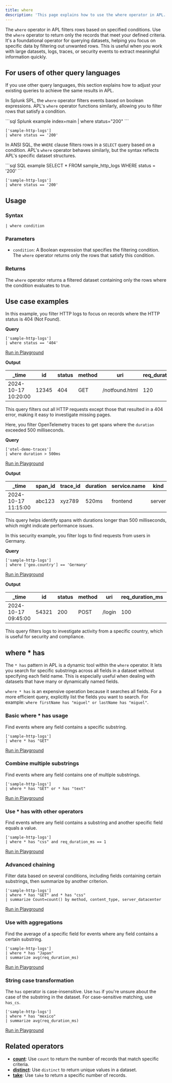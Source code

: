 ```yaml
---
title: where
description: 'This page explains how to use the where operator in APL.'
---
```


The `where` operator in APL filters rows based on specified conditions. Use the `where` operator to return only the records that meet your defined criteria. It's a foundational operator for querying datasets, helping you focus on specific data by filtering out unwanted rows. This is useful when you work with large datasets, logs, traces, or security events to extract meaningful information quickly.

## For users of other query languages

If you use other query languages, this section explains how to adjust your existing queries to achieve the same results in APL.

<AccordionGroup>
<Accordion title="Splunk SPL users">

In Splunk SPL, the `where` operator filters events based on boolean expressions. APL's `where` operator functions similarly, allowing you to filter rows that satisfy a condition.

<CodeGroup>
```sql Splunk example
index=main | where status="200"
```

```kusto APL equivalent
['sample-http-logs']
| where status == '200'
```
</CodeGroup>

</Accordion>
<Accordion title="ANSI SQL users">

In ANSI SQL, the `WHERE` clause filters rows in a `SELECT` query based on a condition. APL's `where` operator behaves similarly, but the syntax reflects APL's specific dataset structures.

<CodeGroup>
```sql SQL example
SELECT * FROM sample_http_logs WHERE status = '200'
```

```kusto APL equivalent
['sample-http-logs']
| where status == '200'
```
</CodeGroup>

</Accordion>
</AccordionGroup>

## Usage

### Syntax

```kusto
| where condition
```

### Parameters

- `condition`: A Boolean expression that specifies the filtering condition. The `where` operator returns only the rows that satisfy this condition.

### Returns

The `where` operator returns a filtered dataset containing only the rows where the condition evaluates to true.

## Use case examples

<Tabs>
<Tab title="Log analysis">

In this example, you filter HTTP logs to focus on records where the HTTP status is 404 (Not Found).

**Query**

```kusto
['sample-http-logs']
| where status == '404'
```

[Run in Playground](https://play.axiom.co/axiom-play-qf1k/explorer?initForm=%7B%22apl%22%3A%22%5B'sample-http-logs'%5D%20%7C%20where%20status%20%3D%3D%20'404'%22%7D)

**Output**

| _time              | id   | status | method | uri           | req_duration_ms | geo.city  | geo.country |
|--------------------|------|--------|--------|---------------|-----------------|-----------|-------------|
| 2024-10-17 10:20:00| 12345| 404    | GET    | /notfound.html| 120             | Seattle   | US          |

This query filters out all HTTP requests except those that resulted in a 404 error, making it easy to investigate missing pages.

</Tab>
<Tab title="OpenTelemetry traces">

Here, you filter OpenTelemetry traces to get spans where the `duration` exceeded 500 milliseconds.

**Query**

```kusto
['otel-demo-traces']
| where duration > 500ms
```

[Run in Playground](https://play.axiom.co/axiom-play-qf1k/explorer?initForm=%7B%22apl%22%3A%22%5B'otel-demo-traces'%5D%20%7C%20where%20duration%20%3E%20500ms%22%7D)

**Output**

| _time              | span_id  | trace_id | duration | service.name      | kind    | status_code |
|--------------------|----------|----------|----------|-------------------|---------|-------------|
| 2024-10-17 11:15:00| abc123   | xyz789   | 520ms    | frontend           | server  | OK          |

This query helps identify spans with durations longer than 500 milliseconds, which might indicate performance issues.

</Tab>
<Tab title="Security logs">

In this security example, you filter logs to find requests from users in Germany.

**Query**

```kusto
['sample-http-logs']
| where ['geo.country'] == 'Germany'
```

[Run in Playground](https://play.axiom.co/axiom-play-qf1k/explorer?initForm=%7B%22apl%22%3A%22%5B'sample-http-logs'%5D%20%7C%20where%20%5B'geo.country'%5D%20%3D%3D%20'Germany'%22%7D)

**Output**

| _time              | id   | status | method | uri           | req_duration_ms | geo.city  | geo.country |
|--------------------|------|--------|--------|---------------|-----------------|-----------|-------------|
| 2024-10-17 09:45:00| 54321| 200    | POST   | /login        | 100             | Berlin    | Germany     |

This query filters logs to investigate activity from a specific country, which is useful for security and compliance.

</Tab>
</Tabs>

## where * has

The `* has` pattern in APL is a dynamic tool within the `where` operator. It lets you search for specific substrings across all fields in a dataset without specifying each field name. This is especially useful when dealing with datasets that have many or dynamically named fields.

`where * has` is an expensive operation because it searches all fields. For a more efficient query, explicitly list the fields you want to search. For example: `where firstName has "miguel" or lastName has "miguel"`. 

### Basic where * has usage

Find events where any field contains a specific substring.

```kusto
['sample-http-logs'] 
| where * has "GET"
```

[Run in Playground](https://play.axiom.co/axiom-play-qf1k/explorer?initForm=%7B%22apl%22%3A%22%5B%27sample-http-logs%27%5D%5Cn%7C%20where%20%2A%20has%20%5C%22GET%5C%22%22%7D&queryOptions=%7B%22quickRange%22%3A%2230d%22%7D)

### Combine multiple substrings

Find events where any field contains one of multiple substrings.

```kusto
['sample-http-logs'] 
| where * has "GET" or * has "text"
```

[Run in Playground](https://play.axiom.co/axiom-play-qf1k/explorer?initForm=%7B%22apl%22%3A%22%5B%27sample-http-logs%27%5D%5Cn%7C%20where%20%2A%20has%20%5C%22GET%5C%22%20or%20%2A%20has%20%5C%22text%5C%22%22%7D&queryOptions=%7B%22quickRange%22%3A%2230d%22%7D)

### Use * has with other operators

Find events where any field contains a substring and another specific field equals a value.

```kusto
['sample-http-logs'] 
| where * has "css" and req_duration_ms == 1
```

[Run in Playground](https://play.axiom.co/axiom-play-qf1k/explorer?initForm=%7B%22apl%22%3A%22%5B%27sample-http-logs%27%5D%5Cn%7C%20where%20%2A%20has%20%5C%22css%5C%22%20and%20req_duration_ms%20%3D%3D%201%22%7D&queryOptions=%7B%22quickRange%22%3A%2230d%22%7D)

### Advanced chaining

Filter data based on several conditions, including fields containing certain substrings, then summarize by another criterion.

```kusto
['sample-http-logs']
| where * has "GET" and * has "css"
| summarize Count=count() by method, content_type, server_datacenter
```

[Run in Playground](https://play.axiom.co/axiom-play-qf1k/explorer?initForm=%7B%22apl%22%3A%22%5B%27sample-http-logs%27%5D%5Cn%7C%20where%20%2A%20has%20%5C%22GET%5C%22%20and%20%2A%20has%20%5C%22css%5C%22%5Cn%7C%20summarize%20Count%3Dcount%28%29%20by%20method%2C%20content_type%2C%20server_datacenter%22%7D&queryOptions=%7B%22quickRange%22%3A%2230d%22%7D)

### Use with aggregations

Find the average of a specific field for events where any field contains a certain substring.

```kusto
['sample-http-logs']
| where * has "Japan"
| summarize avg(req_duration_ms)
```

[Run in Playground](https://play.axiom.co/axiom-play-qf1k/explorer?initForm=%7B%22apl%22%3A%22%5B%27sample-http-logs%27%5D%5Cn%7C%20where%20%2A%20has%20%5C%22Japan%5C%22%5Cn%7C%20summarize%20avg%28req_duration_ms%29%22%7D&queryOptions=%7B%22quickRange%22%3A%2230d%22%7D)

### String case transformation

The `has` operator is case-insensitive. Use `has` if you're unsure about the case of the substring in the dataset. For case-sensitive matching, use `has_cs`.

```kusto
['sample-http-logs']
| where * has "mexico"
| summarize avg(req_duration_ms)
```

[Run in Playground](https://play.axiom.co/axiom-play-qf1k/explorer?initForm=%7B%22apl%22%3A%22%5B%27sample-http-logs%27%5D%5Cn%7C%20where%20%2A%20has%20%5C%22mexico%5C%22%5Cn%7C%20summarize%20avg%28req_duration_ms%29%22%7D&queryOptions=%7B%22quickRange%22%3A%2230d%22%7D)

## Related operators

- [**count**](/apl/tabular-operators/count-operator): Use `count` to return the number of records that match specific criteria.
- [**distinct**](/apl/tabular-operators/distinct-operator): Use `distinct` to return unique values in a dataset.
- [**take**](/apl/tabular-operators/take-operator): Use `take` to return a specific number of records.